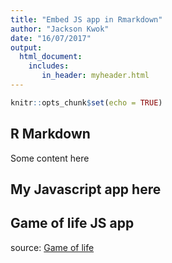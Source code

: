 ```yaml
---
title: "Embed JS app in Rmarkdown"
author: "Jackson Kwok"
date: "16/07/2017"
output: 
  html_document:
    includes:
       in_header: myheader.html
---
```


```r
knitr::opts_chunk$set(echo = TRUE)
```

## R Markdown

Some content here

## My Javascript app here

<div> <canvas id='someId'></canvas> </div>
<script src = 'test.js'></script>

## Game of life JS app

source: [Game of life](https://p5js.org/examples/simulate-game-of-life.html)

<div id = 'someId_two'> </div>
<script src = 'game_of_life.js'></script>
